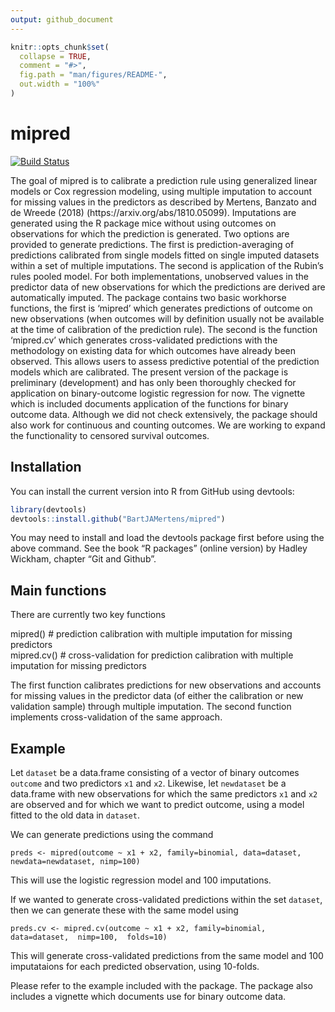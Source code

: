 ```yaml
---
output: github_document
---
```


<!-- README.md is generated from README.Rmd. Please edit that file -->

```r
knitr::opts_chunk$set(
  collapse = TRUE,
  comment = "#>",
  fig.path = "man/figures/README-",
  out.width = "100%"
)
```


# mipred

[![Build Status](https://travis-ci.org/BARTJAMertens/mipred.svg?branch=master)](https://travis-ci.org/BARTJAMertens/mipred)

<!-- Check https://www.r-pkg.org/services   for badges -->
<!-- OR:    https://cran.r-project.org/web/packages/badgecreatr/vignettes/all_badges.html -->
<!-- [![CRAN_Status_Badge](https://www.r-pkg.org/badges/version-last-release/mipred)](https://CRAN.R-project.org/package=mipred) -->
<!-- [![](https://cranlogs.r-pkg.org/badges/grand-total/mipred)](https://CRAN.R-project.org/package=mipred) -->
<!-- [![Download counter](http://cranlogs.r-pkg.org/badges/mipred)](https://cran.r-project.org/package=mipred) -->
<!-- [![Rdoc](http://www.rdocumentation.org/badges/version/mipred)](http://www.rdocumentation.org/packages/mipred) -->


The goal of mipred is to calibrate a prediction rule using generalized linear models 
or Cox regression modeling,  using 
    multiple imputation to account for missing values in the predictors as described by Mertens, 
    Banzato and de Wreede (2018) (https://arxiv.org/abs/1810.05099). 
    Imputations are generated using the R package mice without using outcomes on 
    observations for which the prediction is generated. Two options are provided to generate predictions. 
    The first is prediction-averaging of predictions calibrated from single models fitted on single imputed 
    datasets within a set of multiple imputations. The second is application of the Rubin's rules pooled model.
    For both implementations, unobserved values in the predictor data of new observations for 
    which the predictions are derived are automatically imputed. The package contains two basic workhorse functions, the first is 'mipred' which generates predictions of outcome on new observations (when outcomes will by definition usually not be available at the time of calibration of the prediction rule). The second is the function 
    'mipred.cv' which generates cross-validated predictions with the methodology on existing data for which outcomes
    have already been observed. This allows users to assess predictive potential of the prediction models which are calibrated. The present version of the package is preliminary (development) and has only been thoroughly checked for application on binary-outcome logistic regression for now. The vignette which is included documents application of the functions for binary outcome data. Although we did not check extensively, the package should also work for continuous and counting outcomes.  We are working to expand the functionality to censored 
    survival outcomes.

## Installation

<!-- You can install the released version of mipred from [CRAN](https://CRAN.R-project.org) with: -->
You can install the current version into R from GitHub using devtools:
``` r
library(devtools)
devtools::install.github("BartJAMertens/mipred")
```
You may need to install and load the devtools package first before using the above command. See the book "R packages" (online version) by Hadley Wickham, chapter "Git and Github".

## Main functions

There are currently two key functions

mipred()     # prediction calibration with multiple imputation for missing predictors     
mipred.cv()  # cross-validation for prediction calibration with multiple imputation for missing predictors   

The first function calibrates predictions for new observations and accounts for missing values in the predictor data (of either the calibration or new validation sample) through multiple imputation.  The second function implements cross-validation of the same approach.

## Example

Let `dataset` be a data.frame consisting of a vector of binary outcomes `outcome` and two predictors `x1` and `x2`.  Likewise, let `newdataset` be a data.frame with new observations for which the same predictors `x1` and `x2` are observed and for which we want to predict outcome,  using a model fitted to the old data in `dataset`.

We can generate predictions using the command

````
preds <- mipred(outcome ~ x1 + x2, family=binomial, data=dataset, newdata=newdataset, nimp=100)
````
This will use the logistic regression model and 100 imputations.

If we wanted to generate cross-validated predictions within the set `dataset`,  then we can generate these with the same model using

```
preds.cv <- mipred.cv(outcome ~ x1 + x2, family=binomial, data=dataset,  nimp=100,  folds=10)
```
This will generate cross-validated predictions from the same model and 100 imputataions for each predicted observation,  using 10-folds.


Please refer to the example included with the package.  The package also includes a vignette which documents use for binary outcome data.

<!-- This is a basic example which shows you how to solve a common problem: -->

<!-- ```{r example} -->
<!-- ## basic example code -->
<!-- ``` -->

<!-- What is special about using `README.Rmd` instead of just `README.md`? You can include R chunks like so: -->

<!-- ```{r cars} -->
<!-- summary(cars) -->
<!-- ``` -->

<!-- You'll still need to render `README.Rmd` regularly, to keep `README.md` up-to-date. -->

<!-- You can also embed plots, for example: -->

<!-- ```{r pressure, echo = FALSE} -->
<!-- plot(pressure) -->
<!-- ``` -->

<!-- In that case, don't forget to commit and push the resulting figure files, so they display on GitHub! -->
